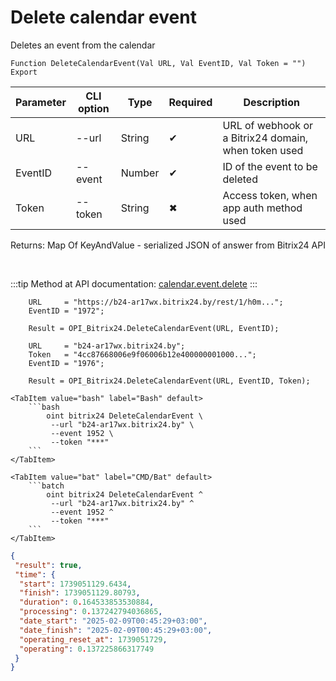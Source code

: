 ﻿---
sidebar_position: 5
description: Delete calendar event and other functions to work with Bitrix24 in the Open Integration Package, a free open-source integration library for 1C:Enterprise 8, OneScript and CLI
keywords: [1C, 1С, 1С:Enterprise, 1С:Enterprise 8.3, API, Integration, Services, Exchange, OneScript, CLI, Bitrix24]
---


# Delete calendar event
 Deletes an event from the calendar



`Function DeleteCalendarEvent(Val URL, Val EventID, Val Token = "") Export`

  | Parameter | CLI option | Type | Required | Description |
  |-|-|-|-|-|
  | URL | --url | String | &#x2714; | URL of webhook or a Bitrix24 domain, when token used |
  | EventID | --event | Number | &#x2714; | ID of the event to be deleted |
  | Token | --token | String | &#x2716; | Access token, when app auth method used |

  
  Returns:  Map Of KeyAndValue - serialized JSON of answer from Bitrix24 API

<br/>

:::tip
Method at API documentation: [calendar.event.delete](https://apidocs.bitrix24.ru/api-reference/calendar/calendar-event/calendar-event-delete.html)
:::
<br/>



```bsl title="1C:Enterprise/OneScript code example"
    URL     = "https://b24-ar17wx.bitrix24.by/rest/1/h0m...";
    EventID = "1972";

    Result = OPI_Bitrix24.DeleteCalendarEvent(URL, EventID);

    URL     = "b24-ar17wx.bitrix24.by";
    Token   = "4cc87668006e9f06006b12e400000001000...";
    EventID = "1976";

    Result = OPI_Bitrix24.DeleteCalendarEvent(URL, EventID, Token);
```
 

 <Tabs>
  
    <TabItem value="bash" label="Bash" default>
        ```bash
            oint bitrix24 DeleteCalendarEvent \
             --url "b24-ar17wx.bitrix24.by" \
             --event 1952 \
             --token "***"
        ```
    </TabItem>
  
    <TabItem value="bat" label="CMD/Bat" default>
        ```batch
            oint bitrix24 DeleteCalendarEvent ^
             --url "b24-ar17wx.bitrix24.by" ^
             --event 1952 ^
             --token "***"
        ```
    </TabItem>
</Tabs>


```json title="Result"
{
 "result": true,
 "time": {
  "start": 1739051129.6434,
  "finish": 1739051129.80793,
  "duration": 0.164533853530884,
  "processing": 0.137242794036865,
  "date_start": "2025-02-09T00:45:29+03:00",
  "date_finish": "2025-02-09T00:45:29+03:00",
  "operating_reset_at": 1739051729,
  "operating": 0.137225866317749
 }
}
```
